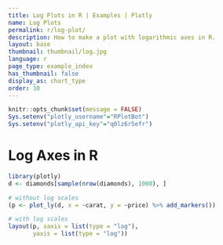 ```yaml
---
title: Log Plots in R | Examples | Plotly
name: Log Plots
permalink: r/log-plot/
description: How to make a plot with logarithmic axes in R.
layout: base
thumbnail: thumbnail/log.jpg
language: r
page_type: example_index
has_thumbnail: false
display_as: chart_type
order: 10
---
```


```r
knitr::opts_chunk$set(message = FALSE)
Sys.setenv("plotly_username"="RPlotBot")
Sys.setenv("plotly_api_key"="q0lz6r5efr")
```
# Log Axes in R

```r
library(plotly)
d <- diamonds[sample(nrow(diamonds), 1000), ]

# without log scales
(p <- plot_ly(d, x = ~carat, y = ~price) %>% add_markers())

# with log scales
layout(p, xaxis = list(type = "log"),
       yaxis = list(type = "log"))
```
